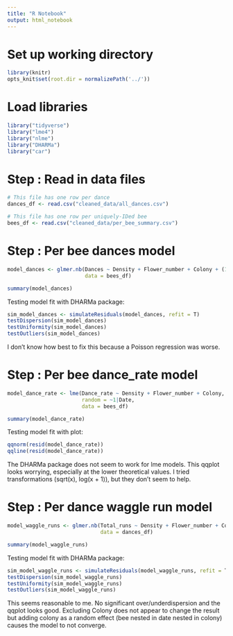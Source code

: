 ```yaml
---
title: "R Notebook"
output: html_notebook
---
```


# Set up working directory

```r
library(knitr) 
opts_knit$set(root.dir = normalizePath('../'))
```


# Load libraries

```r
library("tidyverse")
library("lme4")
library("nlme")
library("DHARMa")
library("car")
```


# Step : Read in data files

```r
# This file has one row per dance
dances_df <- read.csv("cleaned_data/all_dances.csv")

# This file has one row per uniquely-IDed bee
bees_df <- read.csv("cleaned_data/per_bee_summary.csv")

```

# Step : Per bee dances model

```r
model_dances <- glmer.nb(Dances ~ Density + Flower_number + Colony + (1|Date),
                         data = bees_df)

summary(model_dances)
```

Testing model fit with DHARMa package:

```r
sim_model_dances <- simulateResiduals(model_dances, refit = T)
testDispersion(sim_model_dances)
testUniformity(sim_model_dances)
testOutliers(sim_model_dances)
```

I don't know how best to fix this because a Poisson regression was worse.


# Step : Per bee dance_rate model

```r
model_dance_rate <- lme(Dance_rate ~ Density + Flower_number + Colony,
                        random = ~1|Date,
                        data = bees_df)

summary(model_dance_rate)
```

Testing model fit with plot:

```r
qqnorm(resid(model_dance_rate))
qqline(resid(model_dance_rate))
```
The DHARMa package does not seem to work for lme models. This qqplot looks worrying, especially at the lower theoretical values. I tried transformations (sqrt(x), log(x + 1)), but they don't seem to help.

# Step : Per dance waggle run model

```r
model_waggle_runs <- glmer.nb(Total_runs ~ Density + Flower_number + Colony + (1|Bee/Date),
                              data = dances_df)

summary(model_waggle_runs)
```

Testing model fit with DHARMa package:

```r
sim_model_waggle_runs <- simulateResiduals(model_waggle_runs, refit = T)
testDispersion(sim_model_waggle_runs)
testUniformity(sim_model_waggle_runs)
testOutliers(sim_model_waggle_runs)
```

This seems reasonable to me. No significant over/underdispersion and the qqplot looks good. Excluding Colony does not appear to change the result but adding colony as a random effect (bee nested in date nested in colony) causes the model to not converge.

